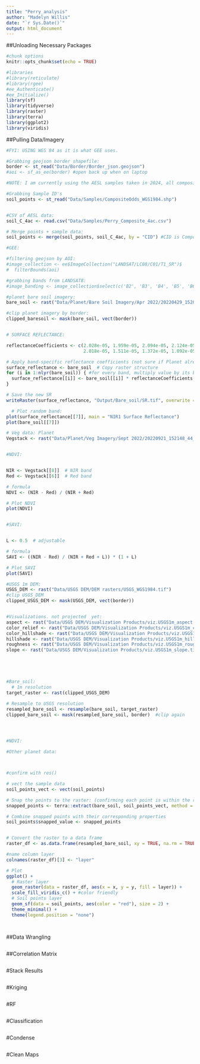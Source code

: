 ```yaml
---
title: "Perry_analysis"
author: "Madelyn Willis"
date: "`r Sys.Date()`"
output: html_document
---
```


##Unloading Necessary Packages
```r
#chunk options
knitr::opts_chunk$set(echo = TRUE)

#libraries
#library(reticulate)
#library(rgee)
#ee_Authenticate()
#ee_Initialize()
library(sf)
library(tidyverse)
library(raster)
library(terra)
library(ggplot2)
library(viridis)

```


##Pulling Data/Imagery
```r
#FYI: USING WGS 84 as it is what GEE uses.

#Grabbing geojson border shapefile:
border <- st_read("Data/Border/Border_json.geojson")
#aoi <- sf_as_ee(border) #open back up when on laptop

```

```r
#NOTE: I am currently using the AESL samples taken in 2024, all composite samples taken at a 4 acre grid scale.

#Grabbing Sample ID's
soil_points <- st_read("Data/Samples/CompositeOdds_WGS1984.shp")


#CSV of AESL data:
soil_C_4ac <- read.csv("Data/Samples/Perry_Composite_4ac.csv")

# Merge points + sample data:
soil_points <- merge(soil_points, soil_C_4ac, by = "CID") #CID is Composite ID, since we only have composite data back so far.

```


```r
#GEE:

#filtering geojson by AOI:
#image_collection <- ee$ImageCollection("LANDSAT/LC08/C01/T1_SR")$
#  filterBounds(aoi)

#grabbing bands from LANDSAT8: 
#image_banding <- image_collection$select(c('B2', 'B3', 'B4', 'B5', 'B6', 'B7'))

```

```r
#planet bare soil imagery: 
bare_soil <- rast("Data/Planet/Bare Soil Imagery/Apr 2022/20220429_152053_57_245c_3B_udm2_clip_projected.tif")

#clip planet imagery by border:
clipped_baresoil <- mask(bare_soil, vect(border))


# SURFACE REFLECTANCE:

reflectanceCoefficients <- c(2.028e-05, 1.959e-05, 2.094e-05, 2.124e-05,  # Bands 1-4 
                             2.018e-05, 1.511e-05, 1.372e-05, 1.092e-05)  # Bands 5-8 

# Apply band-specific reflectance coefficients (not sure if Planet already corrected for SR)
surface_reflectance <- bare_soil  # Copy raster structure
for (i in 1:nlyr(bare_soil)) { #for every band, multiply value by its band coefficient
  surface_reflectance[[i]] <- bare_soil[[i]] * reflectanceCoefficients[i]
}

# Save the new SR
writeRaster(surface_reflectance, "Output/Bare_soil/SR.tif", overwrite = TRUE)

  # Plot random band:
plot(surface_reflectance[[7]], main = "NIR1 Surface Reflectance")
plot(bare_soil[[7]])

```

```r

# Veg data: Planet 
Vegstack <- rast("Data/Planet/Veg Imagery/Sept 2022/20220921_152148_44_2465_3B_AnalyticMS_SR_8b_clip.tif")


#NDVI:


NIR <- Vegstack[[8]]  # NIR band
Red <- Vegstack[[6]]  # Red band

# formula
NDVI <- (NIR - Red) / (NIR + Red)

# Plot NDVI
plot(NDVI)


#SAVI: 


L <- 0.5  # adjustable

# formula
SAVI <- ((NIR - Red) / (NIR + Red + L)) * (1 + L)

# Plot SAVI
plot(SAVI)

```


```r

#USGS 1m DEM:
USGS_DEM <- rast("Data/USGS DEM/DEM rasters/USGS_WGS1984.tif")
#clip USGS_DEM
clipped_USGS_DEM <- mask(USGS_DEM, vect(border))


#Visualizations. not projected  yet:
aspect <- rast("Data/USGS DEM/Visualization Products/viz.USGS1m_aspect.tif")
color_relief <- rast("Data/USGS DEM/Visualization Products/viz.USGS1m_color-relief.tif")
color_hillshade <- rast("Data/USGS DEM/Visualization Products/viz.USGS1m_hillshade-color.tif")
hillshade <- rast("Data/USGS DEM/Visualization Products/viz.USGS1m_hillshade.tif")
roughness <- rast("Data/USGS DEM/Visualization Products/viz.USGS1m_roughness.tif")
slope <- rast("Data/USGS DEM/Visualization Products/viz.USGS1m_slope.tif")





```

```r

```


```r
#Bare_soil:
  # 1m resolution
target_raster <- rast(clipped_USGS_DEM)

# Resample to USGS resolution
resampled_bare_soil <- resample(bare_soil, target_raster)
clipped_bare_soil <- mask(resampled_bare_soil, border)  #clip again




#NDVI:

#Other planet data:



#confirm with res()
```


```r

# vect the sample data
soil_points_vect <- vect(soil_points)

# Snap the points to the raster: (confirming each point is within the raster grid)
snapped_points <- terra::extract(bare_soil, soil_points_vect, method = "bilinear", small = TRUE)

# Combine snapped points with their corresponding properties
soil_points$snapped_value <- snapped_points


# Convert the raster to a data frame
raster_df <- as.data.frame(resampled_bare_soil, xy = TRUE, na.rm = TRUE)

#name column layer
colnames(raster_df)[3] <- "layer"  

# Plot 
ggplot() +
  # Raster layer
  geom_raster(data = raster_df, aes(x = x, y = y, fill = layer)) +
  scale_fill_viridis_c() + #color friendly 
  # Soil points layer
  geom_sf(data = soil_points, aes(color = "red"), size = 2) + 
  theme_minimal() +
  theme(legend.position = "none")



```


```r



```

##Data Wrangling
```r

```

##Correlation Matrix
```r

```

#Stack Results
```r

```

#Kriging
```r

```

#RF
```r

```
#Classification
```r

```
#Condense
```r

```
#Clean Maps
```r

```

```r

```





